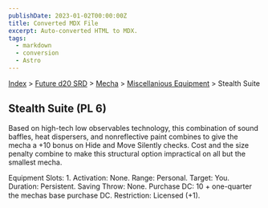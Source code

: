 ```yaml
---
publishDate: 2023-01-02T00:00:00Z
title: Converted MDX File
excerpt: Auto-converted HTML to MDX.
tags:
  - markdown
  - conversion
  - Astro
---
```


[Index](-index) > [Future d20 SRD](future-d20-srd-index) > [Mecha](future-d20-srd-mecha-index) > [Miscellanious Equipment](future-d20-srd-mecha-miscellanious-equipment-index) > Stealth Suite

## Stealth Suite (PL 6)

Based on high-tech low observables technology, this combination of sound baffles, heat dispersers, and nonreflective paint combines to give the mecha a +10 bonus on Hide and Move Silently checks. Cost and the size penalty combine to make this structural option impractical on all but the smallest mecha.

Equipment Slots: 1.
Activation: None.
Range: Personal.
Target: You.
Duration: Persistent.
Saving Throw: None.
Purchase DC: 10 + one-quarter the mechas base purchase DC.
Restriction: Licensed (+1).
